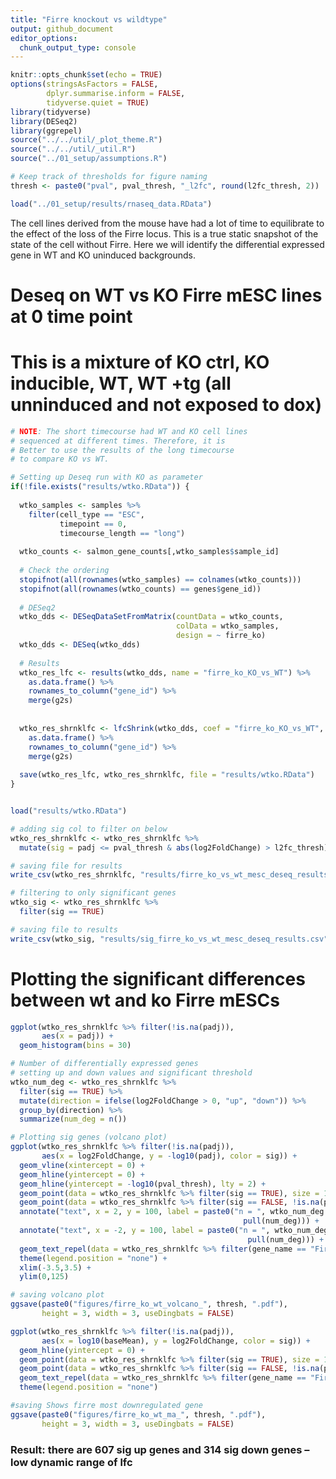 ```yaml
---
title: "Firre knockout vs wildtype"
output: github_document
editor_options: 
  chunk_output_type: console
---
```


```r
knitr::opts_chunk$set(echo = TRUE)
options(stringsAsFactors = FALSE,
        dplyr.summarise.inform = FALSE,
        tidyverse.quiet = TRUE)
library(tidyverse)
library(DESeq2)
library(ggrepel)
source("../../util/_plot_theme.R")
source("../../util/_util.R")
source("../01_setup/assumptions.R")

# Keep track of thresholds for figure naming
thresh <- paste0("pval", pval_thresh, "_l2fc", round(l2fc_thresh, 2))
```

```r
load("../01_setup/results/rnaseq_data.RData")
```

The cell lines derived from the mouse have had a lot of time to equilibrate to the effect of the loss of the Firre locus. 
This is a true static snapshot of the state of the cell without Firre.
Here we will identify the differential expressed gene in WT and KO uninduced backgrounds.

# Deseq on WT vs KO Firre mESC lines at 0 time point
# This is a mixture of KO ctrl, KO inducible, WT, WT +tg (all unninduced and not exposed to dox)
```r

# NOTE: The short timecourse had WT and KO cell lines
# sequenced at different times. Therefore, it is 
# Better to use the results of the long timecourse
# to compare KO vs WT.

# Setting up Deseq run with KO as parameter 
if(!file.exists("results/wtko.RData")) {
  
  wtko_samples <- samples %>% 
    filter(cell_type == "ESC", 
           timepoint == 0, 
           timecourse_length == "long")
  
  wtko_counts <- salmon_gene_counts[,wtko_samples$sample_id]
  
  # Check the ordering
  stopifnot(all(rownames(wtko_samples) == colnames(wtko_counts)))
  stopifnot(all(rownames(wtko_counts) == genes$gene_id))
  
  # DESeq2
  wtko_dds <- DESeqDataSetFromMatrix(countData = wtko_counts, 
                                     colData = wtko_samples, 
                                     design = ~ firre_ko)
  wtko_dds <- DESeq(wtko_dds)
  
  # Results
  wtko_res_lfc <- results(wtko_dds, name = "firre_ko_KO_vs_WT") %>% 
    as.data.frame() %>%
    rownames_to_column("gene_id") %>% 
    merge(g2s) 
  
  
  wtko_res_shrnklfc <- lfcShrink(wtko_dds, coef = "firre_ko_KO_vs_WT", type = "apeglm") %>%
    as.data.frame() %>%
    rownames_to_column("gene_id") %>%
    merge(g2s)
  
  save(wtko_res_lfc, wtko_res_shrnklfc, file = "results/wtko.RData")
}


load("results/wtko.RData")

# adding sig col to filter on below
wtko_res_shrnklfc <- wtko_res_shrnklfc %>%
  mutate(sig = padj <= pval_thresh & abs(log2FoldChange) > l2fc_thresh)

# saving file for results
write_csv(wtko_res_shrnklfc, "results/firre_ko_vs_wt_mesc_deseq_results.csv")

# filtering to only significant genes
wtko_sig <- wtko_res_shrnklfc %>% 
  filter(sig == TRUE)

# saving file to results
write_csv(wtko_sig, "results/sig_firre_ko_vs_wt_mesc_deseq_results.csv")
```

# Plotting the significant differences between wt and ko Firre mESCs
```r

ggplot(wtko_res_shrnklfc %>% filter(!is.na(padj)), 
       aes(x = padj)) +
  geom_histogram(bins = 30)

# Number of differentially expressed genes
# setting up and down values and significant threshold 
wtko_num_deg <- wtko_res_shrnklfc %>%
  filter(sig == TRUE) %>%
  mutate(direction = ifelse(log2FoldChange > 0, "up", "down")) %>%
  group_by(direction) %>%
  summarize(num_deg = n())

# Plotting sig genes (volcano plot)
ggplot(wtko_res_shrnklfc %>% filter(!is.na(padj)), 
       aes(x = log2FoldChange, y = -log10(padj), color = sig)) +
  geom_vline(xintercept = 0) +
  geom_hline(yintercept = 0) +
  geom_hline(yintercept = -log10(pval_thresh), lty = 2) +
  geom_point(data = wtko_res_shrnklfc %>% filter(sig == TRUE), size = 1)  +
  geom_point(data = wtko_res_shrnklfc %>% filter(sig == FALSE, !is.na(padj)), size = 1, alpha = 0.7) +
  annotate("text", x = 2, y = 100, label = paste0("n = ", wtko_num_deg %>% filter(direction == "up") %>%
                                                    pull(num_deg))) +
  annotate("text", x = -2, y = 100, label = paste0("n = ", wtko_num_deg %>% filter(direction == "down") %>%
                                                     pull(num_deg))) +
  geom_text_repel(data = wtko_res_shrnklfc %>% filter(gene_name == "Firre"), aes(label = gene_name)) +
  theme(legend.position = "none") +
  xlim(-3.5,3.5) +
  ylim(0,125)

# saving volcano plot
ggsave(paste0("figures/firre_ko_wt_volcano_", thresh, ".pdf"), 
       height = 3, width = 3, useDingbats = FALSE)

ggplot(wtko_res_shrnklfc %>% filter(!is.na(padj)), 
       aes(x = log10(baseMean), y = log2FoldChange, color = sig)) +
  geom_hline(yintercept = 0) +
  geom_point(data = wtko_res_shrnklfc %>% filter(sig == TRUE), size = 1)  +
  geom_point(data = wtko_res_shrnklfc %>% filter(sig == FALSE, !is.na(padj)), size = 1, alpha = 0.7) +
  geom_text_repel(data = wtko_res_shrnklfc %>% filter(gene_name == "Firre"), aes(label = gene_name)) +
  theme(legend.position = "none")

#saving Shows firre most downregulated gene
ggsave(paste0("figures/firre_ko_wt_ma_", thresh, ".pdf"), 
       height = 3, width = 3, useDingbats = FALSE)


```
### Result: there are 607 sig up genes and 314 sig down genes -- low dynamic range of lfc